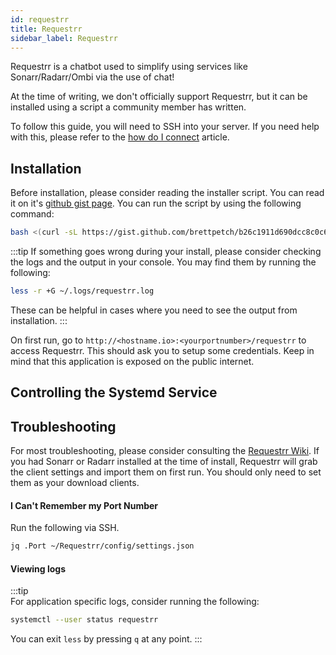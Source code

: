 ```yaml
---
id: requestrr
title: Requestrr
sidebar_label: Requestrr
---
```


Requestrr is a chatbot used to simplify using services like Sonarr/Radarr/Ombi via the use of chat!

At the time of writing, we don't officially support Requestrr, but it can be installed using a script a community member has written.

To follow this guide, you will need to SSH into your server. If you need help with this, please refer to the [how do I connect](../getting-started/how-do-i-connect.md) article.


<Community />

## Installation

Before installation, please consider reading the installer script. You can read it on it's [github gist page](https://gist.github.com/brettpetch/b26c1911d690dcc8c0c6cae6c20d9bf6). You can run the script by using the following command:

```bash
bash <(curl -sL https://gist.github.com/brettpetch/b26c1911d690dcc8c0c6cae6c20d9bf6/raw/5de56eb581e9b698549a8de41648928f0f893050/requestrr.sh)
```

:::tip
If something goes wrong during your install, please consider checking the logs and the output in your console. You may find them by running the following:

```bash
less -r +G ~/.logs/requestrr.log
```

These can be helpful in cases where you need to see the output from installation.
:::

On first run, go to `http://<hostname.io>:<yourportnumber>/requestrr` to access Requestrr. This should ask you to setup some credentials. Keep in mind that this application is exposed on the public internet.

## Controlling the Systemd Service


<UserSystemd service="requestrr" />

## Troubleshooting

For most troubleshooting, please consider consulting the [Requestrr Wiki](https://github.com/darkalfx/requestrr/wiki). If you had Sonarr or Radarr installed at the time of install, Requestrr will grab the client settings and import them on first run. You should only need to set them as your download clients.

#### I Can't Remember my Port Number

Run the following via SSH.

```bash
jq .Port ~/Requestrr/config/settings.json
```

#### Viewing logs

:::tip  
For application specific logs, consider running the following:

```bash
systemctl --user status requestrr
```

You can exit `less` by pressing `q` at any point.
:::
